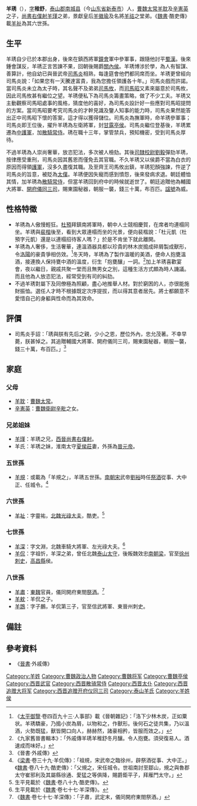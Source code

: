 {{Infobox Biography
| subject_name   = 羊琇
| image_name     = 
| image_size     = 
| image_caption  = 
| date_of_birth  = 236年
| place_of_birth = [[曹魏|曹魏]]
| date_of_death  = 282年
| place_of_death = [[西晉|西晉]]
| occupation     = [[西晉|西晉]][[外戚|外戚]]及大臣
}}

'''羊琇'''（{{bd|236年||282年|catIdx=Y,羊}}），[[表字|字]]'''稚舒'''，[[泰山郡|泰山郡]][[南城县_(古代)|南城县]]（今[[山东省|山东省]][[新泰市|新泰市]]）人，[[曹魏|曹魏]][[太常|太常]][[羊耽|羊耽]]及[[辛憲英|辛憲英]]之子，[[尚書|尚書]][[右僕射|右僕射]][[羊瑾|羊瑾]]之弟，景獻皇后[[羊徽瑜|羊徽瑜]]及名將[[羊祜|羊祜]]之堂弟。《[[魏書|魏書]]·酷吏傳》載[[羊祉|羊祉]]為其六世孫。

==生平==
羊琇自少已於本郡出身，後來在鎮西將軍[[鐘會|鐘會]]軍中參軍事，跟隨他討平[[蜀漢|蜀漢]]。後來鍾會謀反，羊琇正言苦諫不果，回朝後賜爵[[關內侯|關內侯]]。羊琇博涉於學，為人有智謀、善算計，他自幼已與晉武帝[[司馬炎|司馬炎]]相熟，每逢筵會他們都同席而坐。羊琇更曾經向司馬炎說：「如果您有一天騰達富貴，我為您擔任領護各十年。」司馬炎戲而許諾。當司馬炎未立為太子時，其名聲不及弟弟[[司馬攸|司馬攸]]，而[[司馬昭|司馬昭]]又素來屬意於司馬攸，因此司馬攸甚有繼位之望。羊琇便私下為司馬炎籌畫策略，做了不少工夫。羊琇又主動觀察司馬昭處事的風格，猜度他的喜好，為司馬炎設計好一些應對司馬昭提問的方案。當司馬昭要考究司馬炎的才幹見識及鑒人知事的能力時，司馬炎果然能答出正中司馬昭下懷的答案，這才得以獲得儲位。司馬炎為撫軍時，命羊琇參軍事；司馬炎即王位後，擢升羊琇為左衛將軍，封[[甘露|甘露]][[亭侯|亭侯]]。司馬炎繼位登基後，羊琇累遷為[[中護軍|中護軍]]，加[[散騎常侍|散騎常侍]]。琇在職十三年，掌管禁兵，預知機密，受到司馬炎厚待。

不過羊琇為人崇尚奢華，放恣犯法，多次被人檢劾。其後[[司隸校尉|司隸校尉]][[劉毅|劉毅]]彈劾羊琇，按律應受重刑，司馬炎因其舊恩而僅免去其官職。不久羊琇又以侯爵不當為白衣的原因而得領[[護軍|護軍]]，沒多久盡復其職。及至齊王司馬攸出鎮，羊琇犯顏強諫，忤逆了司馬炎的旨意，被貶為[[太僕|太僕]]。羊琇便因失寵而感到憤怨，後來發病求退。朝廷體恤其情，加羊琇為[[散騎常侍|散騎常侍]]，但當羊琇回到府中的時候就逝世了。朝廷追贈他為輔國大將軍、[[開府儀同三司|開府儀同三司]]，賜東園秘器，朝服一襲，錢三十萬，布百匹。[[諡號|諡號]]為威。

==性格特徵==
*羊琇為人傲慢輕狂。[[杜預|杜預]]拜鎮南將軍時，朝中人士競相慶賀，在席者均連榻同坐。羊琇與[[裴楷|裴楷]]後至，看到大眾連榻而坐的光景，便向裴楷說：「杜元凱（杜預字元凱）還是以連榻招待客人嗎？」於是不肯坐下就此離開。
*羊琇為人奢侈，生活奢華，連溫酒器具都以珍貴的林木炭搗成碎屑製成獸形，令[[洛陽|洛陽]]的豪貴爭相仿效。<ref>《[[太平御覽|太平御覽]]·卷四百九十三·人事部》載《晉朝雜記》：「洛下少林木炭，正如粟状。羊琇驕豪，乃搗小炭為屑，以物和之，作獸形。後何石之徒共集，乃以溫酒，火勢既猛，獸皆開口向人，赫赫然，諸豪相矜，皆服而效之。」</ref>冬天時，羊琇為了製作溫暖的美酒，便命人抱甕溫酒，接連換人保持甕中酒的溫度，衍生「抱甕釀」一詞。<ref>《九家舊晉書輯本》：「外戚傳羊琇羊稚舒冬月釀。令人抱甕。須臾復易人。酒速成而味好。」</ref>加上羊琇喜歡宴會，夜以繼日，親戚共聚一堂而且無男女之別，這種生活方式頗為時人譏議。而且他為人放恣犯法，經常受到有司的糾劾。
*不過羊琇對屬下及同僚極為照顧，盡心地推舉人材。對於窮困的人，亦很能施財振恤。選任人才時不根據既定次序提拔，而以得其意者居先。將士都願意不愛惜自己的身軀與性命而為其效命。

==評價==
*司馬炎手詔：「琇與朕有先后之親，少小之恩，歷位外內，忠允茂著。不幸早薨，朕甚悼之。其追贈輔國大將軍、開府儀同三司，賜東園秘器，朝服一襲，錢三十萬，布百匹。」<ref>《晉書·外戚傳》</ref>

==家庭==
===父母===
*[[羊耽|羊耽]]：[[曹魏|曹魏]][[太常|太常]]。
*[[辛憲英|辛憲英]]：[[曹魏|曹魏]][[衛尉|衛尉]][[辛毗|辛毗]]之女。

===兄弟姐妹===
*[[羊瑾|羊瑾]]：羊琇之兄，[[西晉|西晉]][[尚書|尚書]][[右僕射|右僕射]]。
*羊氏：羊琇之妹，淮南太守[[夏侯莊|夏侯莊]]妻，外孫為[[晉元帝|晉元帝]]。

===五世孫===
*[[羊規|羊規]]：或載為「羊規之」，羊琇五世孫。[[南朝宋|南朝宋]]武帝[[劉裕|劉裕]]時任[[祭酒|祭酒]]從事、大中正、任城令。<ref>《[[梁書|梁書]]·卷三十九·羊侃傳》：「祖規，宋武帝之臨徐州，辟祭酒從事、大中正。」《[[魏書|魏書]]·卷八十九·酷吏傳》：「父規之，宋任城令。世祖南討至鄒山，規之與魯郡太守崔邪利及其屬縣徐通、愛猛之等俱降，賜爵鉅平子，拜雁門太守。」</ref>

===六世孫===
*[[羊祉|羊祉]]：字靈祐，[[北魏|北魏]][[光祿大夫|光祿大夫]]，酷吏。<ref>生平見載於《[[魏書|魏書]]·卷八十九·酷吏傳》。</ref>

===七世孫===
*[[羊深|羊深]]：字文淵，北魏車騎大將軍、左光祿大夫。<ref>生平見載於《[[魏書|魏書]]·卷七十七·羊深傳》。</ref>
*[[羊侃|羊侃]]：字祖忻，羊深之弟，曾任北魏[[泰山|泰山]][[太守|太守]]，後叛魏效忠[[南朝梁|南朝梁]]，官至[[徐州|徐州]][[刺史|刺史]]，[[高昌縣|高昌縣]]侯。

===八世孫===
*[[羊肅|羊肅]]：[[東魏|東魏]]官員，儀同開府東閤[[祭酒|祭酒]]。<ref>《[[魏書|魏書]]·卷七十七·羊深傳》：「子肅，武定末，儀同開府東閤祭酒。」</ref>
*[[羊躭|羊躭]]：羊侃之子。
*[[羊鵾|羊鵾]]：字子鵬，羊侃第三子，官至信武將軍、東晉州刺史。

==備註==
{{reflist}}

[[Category:羊姓|Category:羊姓]]
[[Category:曹魏政治人物|Category:曹魏政治人物]]

==參考資料==
*《[[晉書|晉書]]·外戚傳》

[[Category:曹魏将军|Category:曹魏将军]]
[[Category:曹魏亭侯|Category:曹魏亭侯]]
[[Category:西晋武官|Category:西晋武官]]
[[Category:西晋散骑常侍|Category:西晋散骑常侍]]
[[Category:西晋太仆|Category:西晋太仆]]
[[Category:西晋追赠大将军|Category:西晋追赠大将军]]
[[Category:西晋追赠开府仪同三司|Category:西晋追赠开府仪同三司]]
[[Category:泰山羊氏|Category:泰山羊氏]]
[[Category:羊姓|Category:羊姓]]
[[Category:諡威|侯]]